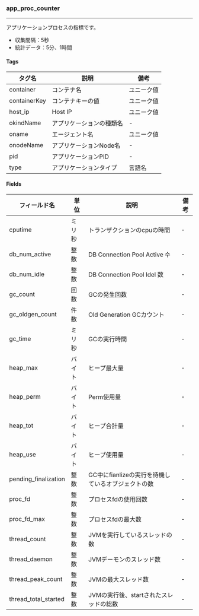 ### app_proc_counter

* * *

アプリケーションプロセスの指標です。

-   収集間隔：5秒
-   統計データ：5分、1時間

#### Tags

| タグ名          | 説明            | 備考    |
| ------------ | ------------- | ----- |
| container    | コンテナ名         | ユニーク値 |
| containerKey | コンテナキーの値      | ユニーク値 |
| host_ip      | Host IP       | ユニーク値 |
| okindName    | アプリケーションの種類名  | -     |
| oname        | エージェント名       | ユニーク値 |
| onodeName    | アプリケーションNode名 | -     |
| pid          | アプリケーションPID   | -     |
| type         | アプリケーションタイプ   | 言語名   |

#### Fields

| フィールド名               | 単位  | 説明                             | 備考 |
| -------------------- | --- | ------------------------------ | -- |
| cputime              | ミリ秒 | トランザクションのcpuの時間                | -  |
| db_num_active        | 整数  | DB Connection Pool Active 수    | -  |
| db_num_idle          | 整数  | DB Connection Pool Idel 数      | -  |
| gc_count             | 回数  | GCの発生回数                        | -  |
| gc_oldgen_count      | 件数  | Old Generation GCカウント          | -  |
| gc_time              | ミリ秒 | GCの実行時間                        | -  |
| heap_max             | バイト | ヒープ最大量                         | -  |
| heap_perm            | バイト | Perm使用量                        | -  |
| heap_tot             | バイト | ヒープ合計量                         | -  |
| heap_use             | バイト | ヒープ使用量                         | -  |
| pending_finalization | 整数  | GC中にfianlizeの実行を待機しているオブジェクトの数 | -  |
| proc_fd              | 整数  | プロセスfdの使用回数                    | -  |
| proc_fd_max          | 整数  | プロセスfdの最大数                     | -  |
| thread_count         | 整数  | JVMを実行しているスレッドの数               | -  |
| thread_daemon        | 整数  | JVMデーモンのスレッド数                  | -  |
| thread_peak_count    | 整数  | JVMの最大スレッド数                    | -  |
| thread_total_started | 整数  | JVMの実行後、startされたスレッドの総数        | -  |
